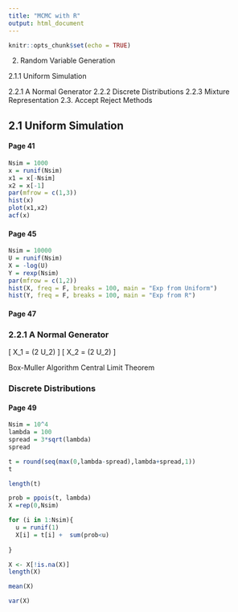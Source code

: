 ```yaml
---
title: "MCMC with R"
output: html_document
---
```


```r
knitr::opts_chunk$set(echo = TRUE)
```


2. Random Variable Generation

2.1.1 Uniform Simulation

2.2.1 A Normal Generator
2.2.2 Discrete Distributions
2.2.3 Mixture Representation
2.3. Accept Reject Methods


## 2.1 Uniform Simulation

####  Page 41

```r
Nsim = 1000
x = runif(Nsim)
x1 = x[-Nsim]
x2 = x[-1]
par(mfrow = c(1,3))
hist(x)
plot(x1,x2)
acf(x)
```

#### Page 45

```r
Nsim = 10000
U = runif(Nsim)
X = -log(U)
Y = rexp(Nsim)
par(mfrow = c(1,2))
hist(X, freq = F, breaks = 100, main = "Exp from Uniform")
hist(Y, freq = F, breaks = 100, main = "Exp from R")
```


#### Page 47

### 2.2.1 A Normal Generator

\[ X_1 = \sqrt{-2 \log(U_1)}  \cos(2 \pi U_2) \]
\[ X_2 = \sqrt{-2 \log(U_1)}  \sin(2 \pi U_2) \]

Box-Muller Algorithm
Central Limit Theorem


### Discrete Distributions

#### Page 49

```r
Nsim = 10^4
lambda = 100
spread = 3*sqrt(lambda)
spread

```


```r
t = round(seq(max(0,lambda-spread),lambda+spread,1))
t

```

```r

length(t)
```


```r
prob = ppois(t, lambda)
X =rep(0,Nsim)
```


```r
for (i in 1:Nsim){
  u = runif(1)
  X[i] = t[i] +  sum(prob<u)
  
}
```
```r
X <- X[!is.na(X)]
length(X)
```

```r
mean(X)
```


```r
var(X)
```